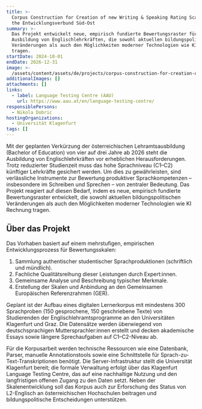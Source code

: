 ```yaml
---
title: >-
  Corpus Construction for Creation of new Writing & Speaking Rating Scales for
  the Entwicklungsverbund Süd-Ost
summary: >-
  Das Projekt entwickelt neue, empirisch fundierte Bewertungsraster für die
  Ausbildung von Englischlehrkräften, die sowohl aktuellen bildungspolitischen
  Veränderungen als auch den Möglichkeiten moderner Technologien wie KI Rechnung
  tragen.
startDate: 2024-10-01
endDate: 2026-12-31
image: >-
  /assets/content/assets/de/projects/corpus-construction-for-creation-of-new-writing-and-speaking-rating-scales-for-the-entwicklungsverbund-sued-ost/image.png
additionalImages: []
attachments: []
links:
  - label: Language Testing Centre (AAU)
    url: https://www.aau.at/en/language-testing-centre/
responsiblePersons:
  - Nikola Dobric
hostingOrganizations:
  - Universität Klagenfurt
tags: []
---
```

Mit der geplanten Verkürzung der österreichischen Lehramtsausbildung (Bachelor of Education) von vier auf drei Jahre ab 2026 steht die Ausbildung von Englischlehrkräften vor erheblichen Herausforderungen. Trotz reduzierter Studienzeit muss das hohe Sprachniveau (C1–C2) künftiger Lehrkräfte gesichert werden. Um dies zu gewährleisten, sind verlässliche Instrumente zur Bewertung produktiver Sprachkompetenzen – insbesondere im Schreiben und Sprechen – von zentraler Bedeutung. Das Projekt reagiert auf diesen Bedarf, indem es neue, empirisch fundierte Bewertungsraster entwickelt, die sowohl aktuellen bildungspolitischen Veränderungen als auch den Möglichkeiten moderner Technologien wie KI Rechnung tragen.

## Über das Projekt

Das Vorhaben basiert auf einem mehrstufigen, empirischen Entwicklungsprozess für Bewertungsskalen:

1. Sammlung authentischer studentischer Sprachproduktionen (schriftlich und mündlich).
2. Fachliche Qualitätsreihung dieser Leistungen durch Expert:innen.
3. Gemeinsame Analyse und Beschreibung typischer Merkmale.
4. Erstellung der Skalen und Anbindung an den Gemeinsamen Europäischen Referenzrahmen (GER).

Geplant ist der Aufbau eines digitalen Lernerkorpus mit mindestens 300 Sprachproben (150 gesprochene, 150 geschriebene Texte) von Studierenden der Englischlehramtsprogramme an den Universitäten Klagenfurt und Graz. Die Datensätze werden überwiegend von deutschsprachigen Muttersprachler:innen erstellt und decken akademische Essays sowie längere Sprechaufgaben auf C1–C2-Niveau ab.

Für die Korpusarbeit werden technische Ressourcen wie eine Datenbank, Parser, manuelle Annotationstools sowie eine Schnittstelle für Sprach-zu-Text-Transkriptionen benötigt. Die Server-Infrastruktur stellt die Universität Klagenfurt bereit; die formale Verwaltung erfolgt über das Klagenfurt Language Testing Centre, das auf eine nachhaltige Nutzung und den langfristigen offenen Zugang zu den Daten setzt. Neben der Skalenentwicklung soll das Korpus auch zur Erforschung des Status von L2-Englisch an österreichischen Hochschulen beitragen und bildungspolitische Entscheidungen unterstützen.
